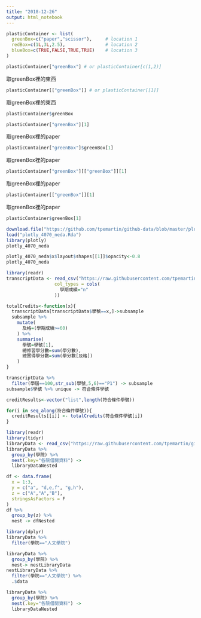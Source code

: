 ```yaml
---
title: "2018-12-26"
output: html_notebook
---
```


```r
plasticContainer <- list(
  greenBox=c("paper","scissor"),     # location 1
  redBox=c(1L,3L,2.5),               # location 2
  blueBox=c(TRUE,FALSE,TRUE,TRUE)    # location 3
)
```

```r
plasticContainer["greenBox"] # or plasticContainer[c(1,2)]
```

取greenBox裡的東西
```r
plasticContainer[["greenBox"]] # or plasticContainer[[1]]
```

取greenBox裡的東西
```r
plasticContainer$greenBox
```

```r
plasticContainer["greenBox"][1]
```

取greenBox裡的paper
```r
plasticContainer["greenBox"]$greenBox[1]
```

取greenBox裡的paper
```r
plasticContainer["greenBox"][["greenBox"]][1]
```

取greenBox裡的paper
```r
plasticContainer[["greenBox"]][1]
```

取greenBox裡的paper
```r
plasticContainer$greenBox[1]
```

```r
download.file("https://github.com/tpemartin/github-data/blob/master/plotly_4070_neda.Rda?raw=true",destfile = "plotly_4070_neda.Rda")
load("plotly_4070_neda.Rda")
library(plotly)
plotly_4070_neda
```

```r
plotly_4070_neda$x$layout$shapes[[1]]$opacity<-0.8
plotly_4070_neda
```

```r
library(readr)
transcriptData <- read_csv("https://raw.githubusercontent.com/tpemartin/github-data/master/transcript100_102.csv",
                  col_types = cols(
                    學期成績="n"
                  ))

totalCredits<-function(x){
  transcriptData[transcriptData$學號==x,]->subsample 
  subsample %>%
    mutate(
      及格=(學期成績>=60)
    ) %>%
    summarise(
      學號=學號[1],
      總修習學分數=sum(學分數),
      總實得學分數=sum(學分數[及格])
    )  
}
```

```r
transcriptData %>%
  filter(學屆==100,str_sub(學號,5,6)=="P1") -> subsample
subsample$學號 %>% unique -> 符合條件學號
```

```r
creditResults<-vector("list",length(符合條件學號))
```

```r
for(i in seq_along(符合條件學號)){
  creditResults[[i]] <- totalCredits(符合條件學號[i])
}
```

```r
library(readr)
library(tidyr)
libraryData <- read_csv("https://raw.githubusercontent.com/tpemartin/github-data/master/libraryData2.csv")
libraryData %>%
  group_by(學院) %>%
  nest(.key="各院借閱資料") ->
  libraryDataNested
```

```r
df <- data.frame(
  x = 1:3,
  y = c("a", "d,e,f", "g,h"),
  z = c("A","A","B"),
  stringsAsFactors = F
)
df %>% 
  group_by(z) %>%
  nest -> dfNested
```

```r
library(dplyr)
libraryData %>% 
  filter(學院=="人文學院")
```

```r
libraryData %>%
  group_by(學院) %>%
  nest-> nestLibraryData
nestLibraryData %>%
  filter(學院=="人文學院") %>%
  .$data
```

```r
libraryData %>%
  group_by(學院) %>%
  nest(.key="各院借閱資料") ->
  libraryDataNested
```


